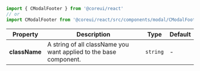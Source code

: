 
```jsx
import { CModalFooter } from '@coreui/react'
// or
import CModalFooter from '@coreui/react/src/components/modal/CModalFooter'
```

| Property | Description | Type | Default |
| --- | --- | --- | --- |
| **className** | A string of all className you want applied to the base component. | `string` | - |
